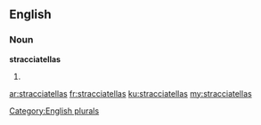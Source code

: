 ==English==

===Noun===
'''stracciatellas'''

# {{plural of|[[stracciatella]]}}

[[Category:English plurals]]

[[ar:stracciatellas]]
[[fr:stracciatellas]]
[[ku:stracciatellas]]
[[my:stracciatellas]]